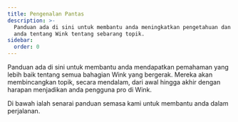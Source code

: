 ```yaml
---
title: Pengenalan Pantas
description: >-
  Panduan ada di sini untuk membantu anda meningkatkan pengetahuan dan pandangan
  anda tentang Wink tentang sebarang topik.
sidebar:
  order: 0
---
```


Panduan ada di sini untuk membantu anda mendapatkan pemahaman yang lebih baik tentang semua bahagian Wink yang bergerak.
Mereka akan membincangkan topik, secara mendalam, dari awal hingga akhir dengan harapan menjadikan anda pengguna pro di Wink.

Di bawah ialah senarai panduan semasa kami untuk membantu anda dalam perjalanan.

<LinkCard title="Temui tawaran hebat" description="The guide gives you some tips on how to search for things to sell on Wink." href="/guides/discover-great-deals/" />


<LinkCard title="Butang TEMPAH SEKARANG" description="This guide steps hotels through how to do the simplest integration with Wink with a 'Book Now' button." href="/guides/the-book-now-button/" />


<LinkCard title="Wawasan untuk dummies" description="This guides shows you how to use analytics effectively from the perspective of a supplier and an affiliate." href="/guides/insight-for-dummies/" />


<LinkCard title="Mengintegrasikan dengan TripPay" description="The guide gives you step-by-step instructions on how to do a full integration with TripPay as a travel company wishing to outsource the payment process." href="/guides/integrating-with-trip-pay/" />

